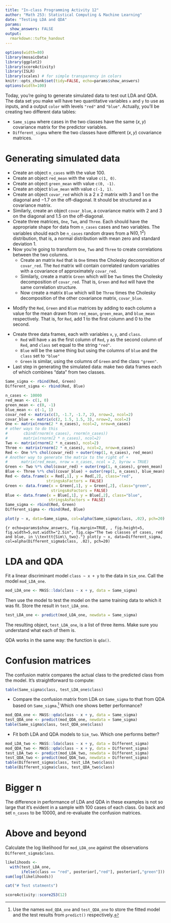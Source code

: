 ```yaml
---
title: "In-class Programming Activity 12"
author: "Math 253: Statistical Computing & Machine Learning"
date: "Testing LDA and QDA"
params: 
  show_answers: FALSE
output: 
  rmarkdown::tufte_handout
---
```


```r
options(width=80)
library(mosaicData)
library(ggplot2)
library(scoreActivity)
library(ISLR)
library(scales) # for simple transparency in colors
knitr::opts_chunk$set(tidy=FALSE, echo=params$show_answers)
options(width=100)
```

Today, you're going to generate simulated data to test out LDA and QDA. The data set you make will have two quantitative variables `x` and `y` to use as inputs, and a output `color` with levels `"red"` and `"blue"`. Actually, you'll be creating two different data tables:

* `Same_sigma` where cases in the two classes have the same $(x,y)$ covariance matrix for the predictor variables.
* `Different_sigma` where the two classes have different $(x,y)$ covariance matrices.

# Generating simulated data


* Create an object `n_cases` with the value 100.
* Create an object `red_mean` with the value `c(1, 0)`.
* Create an object `green_mean` with value `c(0, -1)`.
* Create an object `blue_mean` with value `c(-1, 1)`.
* Create an object `covar_red` which is a 2 x 2 matrix with 3 and 1 on the diagonal and $-1.7$ on the off-diagonal. It should be structured as a covariance matrix.
* Similarly, create an object `covar_blue`, a covariance matrix with 2 and 3 on the diagonal and $1.5$ on the off-diagonal.
* Create three matrices, `One`, `Two`, and `Three`.  Each should have the appropriate shape for data from `n_cases` cases and two variables. The variables should each be `n_cases` random draws from a $\mbox{N}(0, 1^2)$ distribution, that is, a normal distribution with mean zero and standard deviation $1$.\marginnote[-2cm]{In specifying the normal distribution, one needs to decide whether to report the standard deviation or the variance.  R uses \texttt{sd=}.  To help to eliminate ambiguity in mathematical notation, the form $1^2$ is used simply as a reminder that the quantity is a variance.}
* Now you're going to transform `One`, `Two` and `Three` to create correlations between the two columns. 
    - Create an matrix `Red` that is `One` times the Cholesky decomposition of `covar_red`.  The `Red` matrix will contain correlated random variables with a covariance of approximately `covar_red`.
    -  Similarly, create a matrix `Green` which will be `Two` times the Cholesky decomposition of `covar_red`. That is, `Green` and `Red` will have the same correlation structure.
    - Now create a matrix `Blue` which will be `Three` times the Cholesky decomposition of the other covariance matrix, `covar_blue`.

\enlargethispage{1in}

* Modify the `Red`, `Green` and `Blue` matrices by adding to each column a value for the mean drawn from `red_mean`, `green_mean`, and `blue_mean` respectively.\marginnote[-1.5cm]{{\em Hint}: It won't work to do the obvious, simple thing, e.g.  add \texttt{red\_mean} to \texttt{Red}. There are many ways to construct a statement that works.  Among others, there's a way using \texttt{outer()}, a way using \texttt{matrix()}, and even a way using \texttt{t()} twice.} That is, for `Red`, add 1 to the first column and 0 to the second.

\newpage

* Create three data frames, each with variables `x`, `y`, and `class`.\marginnote{You'll use \texttt{data.frame()} to construct the data frames.  Make sure to give the optional argument \texttt{stringsAsFactors = FALSE}.  This will let the class be stored as straightforward character strings that can be used in plotting to specify the color.} 
    - `Red` will have `x` as the first column of `Red`, `y` as the second column of `Red`, and `class` set equal to the string `"red"`.
    - `Blue` will be the same thing but using the columns of `blue` and the `class` set to `"blue"`
    - `Green` is similar, using the columns of `Green` and the class `"green"`.
* Last step in generating the simulated data: make two data frames each of which combines "data" from two classes.
```r
Same_sigma <- rbind(Red, Green)
Different_sigma <- rbind(Red, Blue)
```

```r
n_cases <- 10000
red_mean <- c(1, 0)
green_mean <- c(0, -1)
blue_mean <- c(-1, 1)
covar_red <- matrix(c(3, -1.7, -1.7, 2), nrow=2, ncol=2)
covar_blue <- matrix(c(2, 1.5, 1.5, 3), nrow=2, ncol=2)
One <- matrix(rnorm(2 * n_cases), ncol=2, nrow=n_cases)
# other ways to do this
#       cbind(rnorm(n_cases), rnorm(n_cases))
#       matrix(rnorm(2 * n_cases), ncol=2)
Two <- matrix(rnorm(2 * n_cases), ncol=2)
Three <- matrix(rnorm(2 * n_cases), ncol=2, nrow=n_cases)
Red <- One %*% chol(covar_red) + outer(rep(1, n_cases), red_mean)
# Another way to generate the matrix to the right of +
#      matrix(red_mean, nrow = n_cases, ncol = 2, byrow = TRUE)
Green <- Two %*% chol(covar_red) + outer(rep(1, n_cases), green_mean)
Blue <- Three %*% chol(covar_blue) + outer(rep(1, n_cases), blue_mean)
Red <- data.frame(x = Red[,1], y = Red[,2], class="red", 
                  stringsAsFactors = FALSE)
Green <- data.frame(x = Green[,1], y = Green[,2], class="green",
                    stringsAsFactors = FALSE)
Blue <- data.frame(x = Blue[,1], y = Blue[,2], class="blue",
                   stringsAsFactors = FALSE)
Same_sigma <- rbind(Red, Green)
Different_sigma <- rbind(Red, Blue)
```
```r
plot(y ~ x, data=Same_sigma, col=alpha(Same_sigma$class, .02), pch=20)
```
```{r echo=params$show_answers, fig.margin=TRUE, , fig.height=5, fig.width=5,out.width="2.5in", fig.cap="The two classes of cases, red and blue, in \\texttt{Sim\\_two}."}
plot(y ~ x, data=Different_sigma, col=alpha(Different_sigma$class, .02), pch=20)
```

# LDA and QDA

Fit a linear discriminant model `class ~ x + y` to the data in `Sim_one`. Call the model `mod_LDA_one`.
```r
mod_LDA_one <- MASS::lda(class ~ x + y, data = Same_sigma)
```

Then use the model to test the model on the same training data to which it was fit. Store the result in `test_LDA_one`.
```r
test_LDA_one <- predict(mod_LDA_one, newdata = Same_sigma)
```

The resulting object, `test_LDA_one`,  is a list of three items. Make sure you understand what each of them is.

QDA works in the same way: the function is `qda()`.

# Confusion matrices

The confusion matrix compares the actual class to the predicted class from the model.  It's straightforward to compute:
```r
table(Same_sigma$class, test_LDA_one$class)
```

* Compare the confusion matrix from LDA on `Same_sigma` to that from QDA based on `Same_sigma`.^[Use the names `mod_QDA_one` and `test_QDA_one` to store the fitted model and the test results from `predict()` respectively.]  Which one shows better performance?
```r
mod_QDA_one <- MASS::qda(class ~ x + y, data = Same_sigma)
test_QDA_one <- predict(mod_QDA_one, newdata = Same_sigma)
table(Same_sigma$class, test_QDA_one$class)
```

* Fit both LDA and QDA models to `Sim_two`.  Which one performs better?
```r
mod_LDA_two <- MASS::lda(class ~ x + y, data = Different_sigma)
mod_QDA_two <- MASS::qda(class ~ x + y, data = Different_sigma)
test_LDA_two <- predict(mod_LDA_two, newdata = Different_sigma)
test_QDA_two <- predict(mod_QDA_two, newdata = Different_sigma)
table(Different_sigma$class, test_LDA_two$class)
table(Different_sigma$class, test_QDA_two$class)
```

# Bigger n

The difference in performance of LDA and QDA in these examples is not so large that it's evident in a sample with 100 cases of each class.  Go back and set `n_cases` to be 10000, and re-evaluate the confusion matrices.

\enlargethispage{1in}

# Above and beyond

Calculate the log likelihood for `mod_LDA_one` against the observations `Different_sigma$class`.

```r
likelihoods <-
  with(test_LDA_one, 
       ifelse(class == "red", posterior[,"red"], posterior[,"green"]))
sum(log(likelihoods))
```


```r
cat("# Test statments")
```

```r
scoreActivity::score253(12)
```
